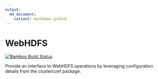 ```yaml
---
output: 
  md_document:
    variant: markdown_github
---
```




# WebHDFS

[![Bamboo Build Status](https://pandafood.mitre.org/plugins/servlet/wittified/build-status/CGRP-WEBHDFSM)](https://pandafood.mitre.org/browse/CGRP-WEBHDFSM)


Provide an interface to WebHDFS operations by leveraging configuration details from the clusterconf package.
